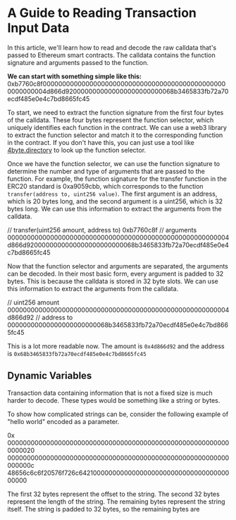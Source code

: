 # A Guide to Reading Transaction Input Data

In this article, we'll learn how to read and decode the raw calldata that's passed to Ethereum smart contracts. The calldata contains the function signature and arguments passed to the function.

**We can start with something simple like this:**
0xb7760c8f000000000000000000000000000000000000000000000000000000004d866d9200000000000000000000000068b3465833fb72a70ecdf485e0e4c7bd8665fc45

To start, we need to extract the function signature from the first four bytes of the calldata. These four bytes represent the function selector, which uniquely identifies each function in the contract. We can use a web3 library to extract the function selector and match it to the corresponding function in the contract. If you don't have this, you can just use a tool like [4byte.directory](https://4byte.directory/) to look up the function selector.

Once we have the function selector, we can use the function signature to determine the number and type of arguments that are passed to the function. For example, the function signature for the transfer function in the ERC20 standard is 0xa9059cbb, which corresponds to the function `transfer(address to, uint256 value)`. The first argument is an address, which is 20 bytes long, and the second argument is a uint256, which is 32 bytes long. We can use this information to extract the arguments from the calldata.


// transfer(uint256 amount, address to)
0xb7760c8f
// arguments
000000000000000000000000000000000000000000000000000000004d866d9200000000000000000000000068b3465833fb72a70ecdf485e0e4c7bd8665fc45


Now that the function selector and arguments are separated, the arguments can be decoded. In their most basic form, every argument is padded to 32 bytes. This is because the calldata is stored in 32 byte slots. We can use this information to extract the arguments from the calldata.


// uint256 amount
000000000000000000000000000000000000000000000000000000004d866d92
// address to
00000000000000000000000068b3465833fb72a70ecdf485e0e4c7bd8665fc45


This is a lot more readable now. The amount is `0x4d866d92` and the address is `0x68b3465833fb72a70ecdf485e0e4c7bd8665fc45`

## Dynamic Variables

Transaction data containing information that is not a fixed size is much harder to decode. These types would be something like a string or bytes. 

To show how complicated strings can be, consider the following example of "hello world" encoded as a parameter.


0x
0000000000000000000000000000000000000000000000000000000000000020
000000000000000000000000000000000000000000000000000000000000000c
48656c6c6f20576f726c64210000000000000000000000000000000000000000


The first 32 bytes represent the offset to the string. The second 32 bytes represent the length of the string. The remaining bytes represent the string itself. The string is padded to 32 bytes, so the remaining bytes are 
